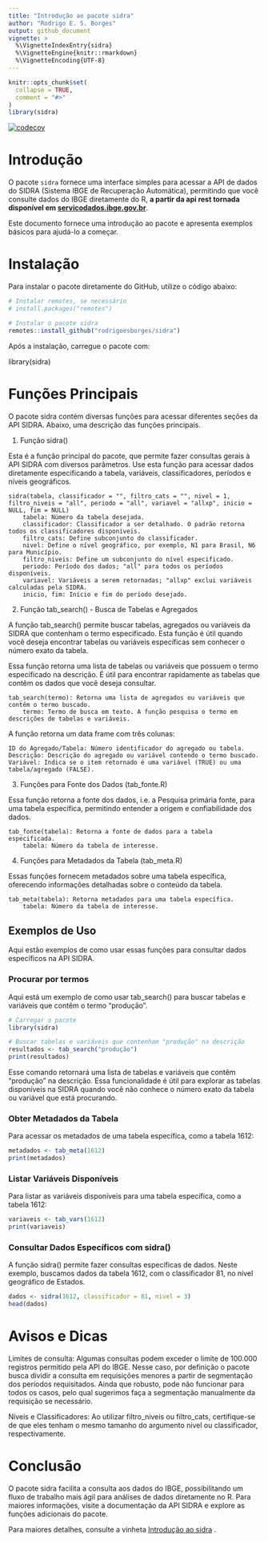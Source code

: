 ```yaml
---
title: "Introdução ao pacote sidra"
author: "Rodrigo E. S. Borges"
output: github_document
vignette: >
  %\VignetteIndexEntry{sidra}
  %\VignetteEngine{knitr::rmarkdown}
  %\VignetteEncoding{UTF-8}
---
```


```r
knitr::opts_chunk$set(
  collapse = TRUE,
  comment = "#>"
)
library(sidra)
```


[![codecov](https://codecov.io/gh/rodrigoesborges/sidra/graph/badge.svg?token=7B3AMAQYHS)](https://codecov.io/gh/rodrigoesborges/sidra)

# Introdução

O pacote `sidra` fornece uma interface simples para acessar a API de dados do SIDRA (Sistema IBGE de Recuperação Automática), permitindo que você consulte dados do IBGE diretamente do R, **a partir da api rest tornada disponível em [servicodados.ibge.gov.br](https://servicodados.ibge.gov.br/api/docs/agregados?versao=3)**.

Este documento fornece uma introdução ao pacote e apresenta exemplos básicos para ajudá-lo a começar.

# Instalação

Para instalar o pacote diretamente do GitHub, utilize o código abaixo:

```r
# Instalar remotes, se necessário
# install.packages("remotes")

# Instalar o pacote sidra
remotes::install_github("rodrigoesborges/sidra")
```
Após a instalação, carregue o pacote com:


library(sidra)

# Funções Principais

O pacote sidra contém diversas funções para acessar diferentes seções da API SIDRA. Abaixo, uma descrição das funções principais.

1. Função sidra()

Esta é a função principal do pacote, que permite fazer consultas gerais à API SIDRA com diversos parâmetros. Use esta função para acessar dados diretamente especificando a tabela, variáveis, classificadores, períodos e níveis geográficos.

    sidra(tabela, classificador = "", filtro_cats = "", nivel = 1, filtro_niveis = "all", periodo = "all", variavel = "allxp", inicio = NULL, fim = NULL)
        tabela: Número da tabela desejada.
        classificador: Classificador a ser detalhado. O padrão retorna todos os classificadores disponíveis.
        filtro_cats: Define subconjunto do classificador.
        nivel: Define o nível geográfico, por exemplo, N1 para Brasil, N6 para Município.
        filtro_niveis: Define um subconjunto do nível especificado.
        periodo: Período dos dados; "all" para todos os períodos disponíveis.
        variavel: Variáveis a serem retornadas; "allxp" exclui variáveis calculadas pela SIDRA.
        inicio, fim: Início e fim do período desejado.


2. Função tab_search() - Busca de Tabelas e Agregados

A função tab_search() permite buscar tabelas, agregados ou variáveis da SIDRA que contenham o termo especificado. Esta função é útil quando você deseja encontrar tabelas ou variáveis específicas sem conhecer o número exato da tabela.

Essa função retorna uma lista de tabelas ou variáveis que possuem o termo especificado na descrição. É útil para encontrar rapidamente as tabelas que contêm os dados que você deseja consultar.

    tab_search(termo): Retorna uma lista de agregados ou variáveis que contêm o termo buscado.
        termo: Termo de busca em texto. A função pesquisa o termo em descrições de tabelas e variáveis.

A função retorna um data frame com três colunas:

    ID do Agregado/Tabela: Número identificador do agregado ou tabela.
    Descrição: Descrição do agregado ou variável contendo o termo buscado.
    Variável: Indica se o item retornado é uma variável (TRUE) ou uma tabela/agregado (FALSE).


3. Funções para Fonte dos Dados (tab_fonte.R)

Essa função retorna a fonte dos dados, i.e. a Pesquisa primária fonte, para uma tabela específica, permitindo entender a origem e confiabilidade dos dados.

    tab_fonte(tabela): Retorna a fonte de dados para a tabela especificada.
        tabela: Número da tabela de interesse.

4. Funções para Metadados da Tabela (tab_meta.R)

Essas funções fornecem metadados sobre uma tabela específica, oferecendo informações detalhadas sobre o conteúdo da tabela.

    tab_meta(tabela): Retorna metadados para uma tabela específica.
        tabela: Número da tabela de interesse.

## Exemplos de Uso

Aqui estão exemplos de como usar essas funções para consultar dados específicos na API SIDRA.


### Procurar por termos

Aqui está um exemplo de como usar tab_search() para buscar tabelas e variáveis que contêm o termo "produção".

```r
# Carregar o pacote
library(sidra)

# Buscar tabelas e variáveis que contenham "produção" na descrição
resultados <- tab_search("produção")
print(resultados)
```

Esse comando retornará uma lista de tabelas e variáveis que contêm "produção" na descrição. Essa funcionalidade é útil para explorar as tabelas disponíveis na SIDRA quando você não conhece o número exato da tabela ou variável que está procurando.



### Obter Metadados da Tabela

Para acessar os metadados de uma tabela específica, como a tabela 1612:

```r
metadados <- tab_meta(1612)
print(metadados)
```


### Listar Variáveis Disponíveis

Para listar as variáveis disponíveis para uma tabela específica, como a tabela 1612:

```r
variaveis <- tab_vars(1612)
print(variaveis)
```

### Consultar Dados Específicos com sidra()

A função sidra() permite fazer consultas específicas de dados. Neste exemplo, buscamos dados da tabela 1612, com o classificador 81, no nível geográfico de Estados.

```r
dados <- sidra(1612, classificador = 81, nivel = 3)
head(dados)
```



# Avisos e Dicas

Limites de consulta: Algumas consultas podem exceder o limite de 100.000 registros permitido pela API do IBGE. Nesse caso, por definição o pacote busca dividir a consulta em requisições menores a partir de segmentação dos períodos requisitados. Ainda que robusto, pode não funcionar para todos os casos, pelo qual sugerimos faça a segmentação manualmente da requisição se necessário.
    
Níveis e Classificadores: Ao utilizar filtro_niveis ou filtro_cats, certifique-se de que eles tenham o mesmo tamanho do argumento nivel ou classificador, respectivamente.

# Conclusão

O pacote sidra facilita a consulta aos dados do IBGE, possibilitando um fluxo de trabalho mais ágil para análises de dados diretamente no R. Para maiores informações, visite a documentação da API SIDRA e explore as funções adicionais do pacote.



Para maiores detalhes, consulte a vinheta [Introdução ao sidra](https://CRAN.R-project.org/package=sidra/vignettes/sidra.html) .
